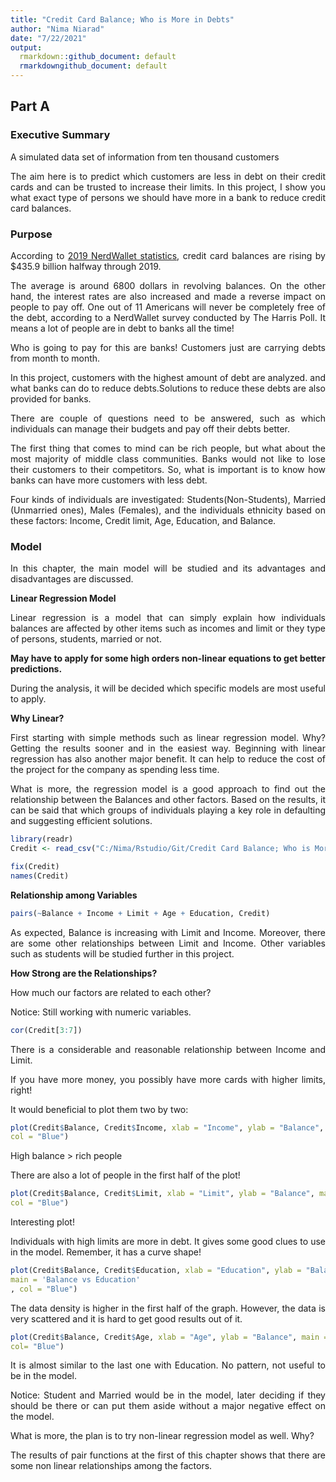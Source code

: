 ```yaml
---
title: "Credit Card Balance; Who is More in Debts"
author: "Nima Niarad"
date: "7/22/2021"
output:
  rmarkdown::github_document: default
  rmarkdowngithub_document: default
---
```


<style> body {text-align: justify} </style> <!-- Justify text. -->

## Part A

### Executive Summary

A simulated data set of information from ten thousand customers


The aim here is to predict which customers are less in debt on their credit cards and can be trusted to increase their limits. In this project, I show you what exact type of persons we should have more in a bank to reduce credit card balances.


### Purpose

According to [2019 NerdWallet statistics](https://www.nerdwallet.com/blog/average-credit-card-debt-household/#foot), credit card balances are rising by $435.9 billion halfway through 2019.

The average is around 6800 dollars in revolving balances. On the other hand, the interest rates are also increased and made a reverse impact on people to pay off. One out of 11 Americans will never be completely free of the debt, according to a NerdWallet survey conducted by The Harris Poll. It means a lot of people are in debt to banks all the time! 

Who is going to pay for this are banks! Customers just are carrying debts from month to month.

In this project, customers with the highest amount of debt are analyzed. and what banks can do to reduce debts.Solutions to reduce these debts are also provided for banks. 

There are couple of questions need to be answered, such as which individuals can manage their budgets and pay off their debts better.

The first thing that comes to mind can be rich people, but what about the most majority of middle class communities. Banks would not like to lose their customers to their competitors. So, what is important is to know how banks can have more customers with less debt.

Four kinds of individuals are investigated: Students(Non-Students), Married (Unmarried ones), Males
(Females), and the individuals ethnicity based on these factors: Income, Credit limit, Age, Education, and
Balance.

### Model

In this chapter, the main model will be studied and its advantages and disadvantages are discussed.

**Linear Regression Model**

Linear regression is a model that can simply explain how individuals balances are affected by other items such as incomes and limit or they type of persons, students, married or not.

**May have to apply for some high orders non-linear equations to get better predictions.**

During the analysis, it will be decided which specific models are most useful to apply.

**Why Linear?**

First starting with simple methods such as linear regression model. Why? Getting the
results sooner and in the easiest way. Beginning with linear regression has also another major benefit. It can help
to reduce the cost of the project for the  company as spending less time.

What is more, the regression model is a good approach to find out the relationship between the Balances and other
factors. Based on the results, it can be said that which groups of individuals
playing a key role in defaulting and suggesting efficient solutions.


```r
library(readr)
Credit <- read_csv("C:/Nima/Rstudio/Git/Credit Card Balance; Who is More in Debts/Credit-Card-Balance--Who-is-More-in-Debts-/Credit.csv")

```

```r
fix(Credit)
names(Credit)
```

**Relationship among Variables**

```r
pairs(~Balance + Income + Limit + Age + Education, Credit)
```

As expected, Balance is increasing with Limit and Income. Moreover, there are some other relationships
between Limit and Income. Other variables such as students will be studied further in this project.

**How Strong are the Relationships?**

How much our factors are related to each other? 

Notice: Still working with numeric variables.

```r
cor(Credit[3:7])
```

There is a considerable and reasonable relationship between Income and Limit.

If you have more money, you possibly have more cards with higher limits, right! 

It would beneficial to plot them two by two:

```r
plot(Credit$Balance, Credit$Income, xlab = "Income", ylab = "Balance", main ='Balance vs Income',
col = "Blue")
```

High balance > rich people

There are also a lot of people in the first half of the plot!

```r
plot(Credit$Balance, Credit$Limit, xlab = "Limit", ylab = "Balance", main = 'Balance vs Limit',
col = "Blue")
```

Interesting plot! 

Individuals with high limits are more in debt. It gives some good clues to use
in the model. Remember, it has a curve shape! 

```r
plot(Credit$Balance, Credit$Education, xlab = "Education", ylab = "Balance",
main = 'Balance vs Education'
, col = "Blue")
```

The data density is higher in the first half of the graph. However, the data is very scattered and it is hard
to get good results out of it.

```r
plot(Credit$Balance, Credit$Age, xlab = "Age", ylab = "Balance", main = 'Balance vs Age' ,
col= "Blue")
```

It is almost similar to the last one with Education. No pattern, not useful to be in the model.

Notice: Student and Married would be in the model, later deciding if they should be there or can put them aside
without a major negative effect on the model.

What is more, the plan is to try non-linear regression model as well. Why? 

The results of pair functions at the first of this chapter shows that there are some non linear relationships among the factors. 




































